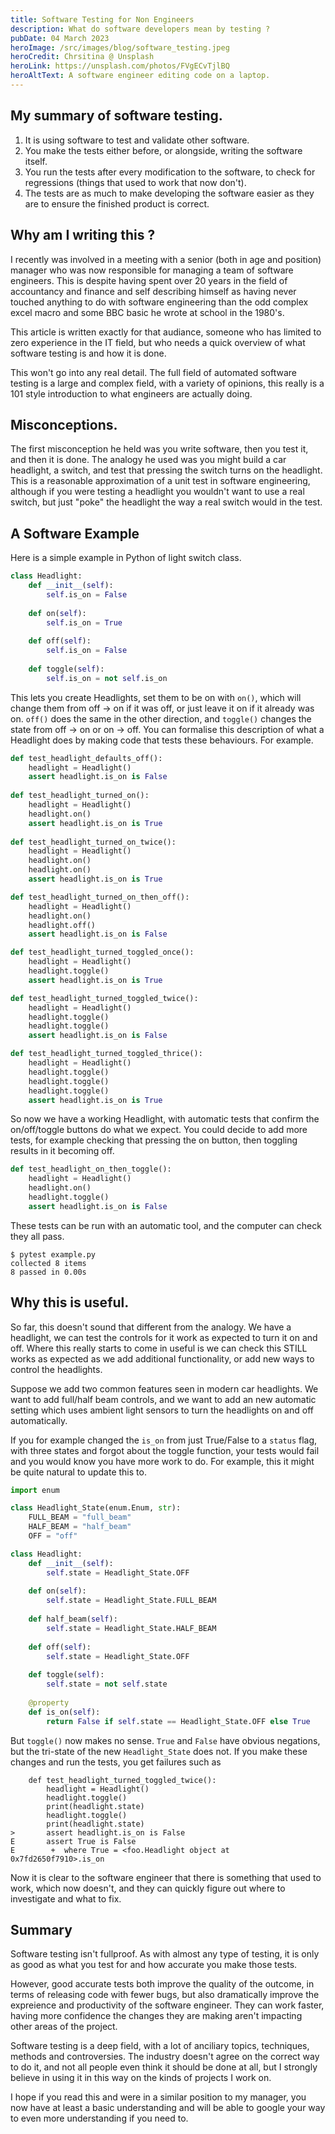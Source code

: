 ```yaml
---
title: Software Testing for Non Engineers
description: What do software developers mean by testing ?
pubDate: 04 March 2023
heroImage: /src/images/blog/software_testing.jpeg
heroCredit: Chrsitina @ Unsplash
heroLink: https://unsplash.com/photos/FVgECvTjlBQ
heroAltText: A software engineer editing code on a laptop.
---
```



## My summary of software testing.

1. It is using software to test and validate other software.
1. You make the tests either before, or alongside, writing the software itself.
1. You run the tests after every modification to the software, to check for regressions (things that used to work that now don't).
1. The tests are as much to make developing the software easier as they are to ensure the finished product is correct.

## Why am I writing this ?

I recently was involved in a meeting with a senior (both in age and position) manager who was now responsible
for managing a team of software engineers. This is despite having spent over 20 years in the field of accountancy and 
finance and self describing himself as having never touched anything to do with software engineering than the odd
complex excel macro and some BBC basic he wrote at school in the 1980's.

This article is written exactly for that audiance, someone who has limited to zero experience in the IT field,
but who needs a quick overview of what software testing is and how it is done.

This won't go into any real detail. The full field of automated software testing is a large and complex field, 
with a variety of opinions, this really is a 101 style introduction to what engineers are actually doing.

## Misconceptions.

The first misconception he held was you write software, then you test it, and then it is done. The analogy
he used was you might build a car headlight, a switch, and test that pressing the switch turns on the headlight. This
is a reasonable approximation of a unit test in software engineering, although if you were testing a headlight you wouldn't
want to use a real switch, but just "poke" the headlight the way a real switch would in the test.

## A Software Example

Here is a simple example in Python of light switch class.

```python
class Headlight:
    def __init__(self):
        self.is_on = False
    
    def on(self):
        self.is_on = True
        
    def off(self):
        self.is_on = False
        
    def toggle(self):
        self.is_on = not self.is_on
```

This lets you create Headlights, set them to be on with `on()`, which will change them from off -> on if it was off, or
just leave it on if it already was on. `off()` does the same in the other direction, and `toggle()` changes the state from
off -> on or on -> off. You can formalise this description of what a Headlight does by making code that tests these
behaviours. For example.

```python
def test_headlight_defaults_off():
    headlight = Headlight()
    assert headlight.is_on is False
    
def test_headlight_turned_on():
    headlight = Headlight()
    headlight.on()
    assert headlight.is_on is True
    
def test_headlight_turned_on_twice():
    headlight = Headlight()
    headlight.on()
    headlight.on()
    assert headlight.is_on is True

def test_headlight_turned_on_then_off():
    headlight = Headlight()
    headlight.on()
    headlight.off()
    assert headlight.is_on is False

def test_headlight_turned_toggled_once():
    headlight = Headlight()
    headlight.toggle()
    assert headlight.is_on is True

def test_headlight_turned_toggled_twice():
    headlight = Headlight()
    headlight.toggle()
    headlight.toggle()
    assert headlight.is_on is False

def test_headlight_turned_toggled_thrice():
    headlight = Headlight()
    headlight.toggle()
    headlight.toggle()
    headlight.toggle()
    assert headlight.is_on is True
```

So now we have a working Headlight, with automatic tests that confirm the on/off/toggle buttons do what we expect. You could decide to add more
tests, for example checking that pressing the on button, then toggling results in it becoming off.

```python
def test_headlight_on_then_toggle():
    headlight = Headlight()
    headlight.on()
    headlight.toggle()
    assert headlight.is_on is False
```

These tests can be run with an automatic tool, and the computer can check they all pass.

```
$ pytest example.py
collected 8 items
8 passed in 0.00s
```

## Why this is useful.

So far, this doesn't sound that different from the analogy. We have a headlight, we can test the controls for it work as expected to turn it
on and off. Where this really starts to come in useful is we can check this STILL works as expected as we add additional functionality,
or add new ways to control the headlights.

Suppose we add two common features seen in modern car headlights. We want to add full/half beam controls, and we want to add an new
automatic setting which uses ambient light sensors to turn the headlights on and off automatically.

If you for example changed the `is_on` from just True/False to a `status` flag, with three states and forgot about the toggle function,
your tests would fail and you would know you have more work to do. For example, this it might be quite natural to update this to.

```python
import enum

class Headlight_State(enum.Enum, str):
    FULL_BEAM = "full_beam"
    HALF_BEAM = "half_beam"
    OFF = "off"

class Headlight:
    def __init__(self):
        self.state = Headlight_State.OFF
    
    def on(self):
        self.state = Headlight_State.FULL_BEAM
    
    def half_beam(self):
        self.state = Headlight_State.HALF_BEAM
    
    def off(self):
        self.state = Headlight_State.OFF
        
    def toggle(self):
        self.state = not self.state
        
    @property
    def is_on(self):
        return False if self.state == Headlight_State.OFF else True
```

But `toggle()` now makes no sense. `True` and `False` have obvious negations, but the tri-state of the new `Headlight_State` does not.
If you make these changes and run the tests, you get failures such as

```
    def test_headlight_turned_toggled_twice():
        headlight = Headlight()
        headlight.toggle()
        print(headlight.state)
        headlight.toggle()
        print(headlight.state)
>       assert headlight.is_on is False
E       assert True is False
E        +  where True = <foo.Headlight object at 0x7fd2650f7910>.is_on
```

Now it is clear to the software engineer that there is something that used to work, which now doesn't, and they can quickly figure out
where to investigate and what to fix.

## Summary

Software testing isn't fullproof. As with almost any type of testing, it is only as good as what you test for and how accurate you make
those tests.

However, good accurate tests both improve the quality of the outcome, in terms of releasing code with fewer bugs, but also dramatically
improve the expreience and productivity of the software engineer. They can work faster, having more confidence the changes they are
making aren't impacting other areas of the project.

Software testing is a deep field, with a lot of anciliary topics, techniques, methods and controversies. The industry doesn't agree
on the correct way to do it, and not all people even think it should be done at all, but I strongly believe in using it in this
way on the kinds of projects I work on.

I hope if you read this and were in a similar position to my manager, you now have at least a basic understanding and will be able
to google your way to even more understanding if you need to.
